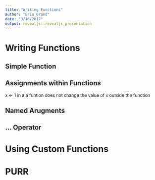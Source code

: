```yaml
---
title: "Writing Functions"
author: "Erin Grand"
date: "3/16/2017"
output: revealjs::revealjs_presentation
---
```


# Writing Functions

## Simple Function

## Assignments within Functions
x <- 1
in a a funtion does not change the value of x outside the function

## Named Arugments

## ... Operator

# Using Custom Functions

# PURR